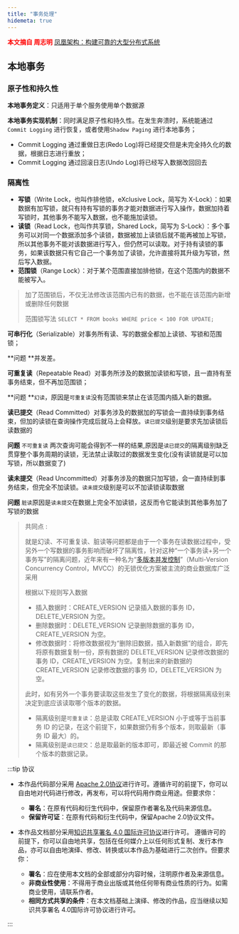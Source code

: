 ```yaml
---
title: "事务处理"
hidemeta: true
---
```


<font color='red'>**本文摘自 周志明** [凤凰架构：构建可靠的大型分布式系统](https://icyfenix.cn/introduction/about-book.html)</font>

## 本地事务

### 原子性和持久性

**本地事务定义**：只适用于单个服务使用单个数据源

**本地事务实现机制**：同时满足原子性和持久性。在发生奔溃时，系统能通过`Commit Logging` 进行恢复，或者使用`Shadow Paging` 进行本地事务；

- Commit Logging 通过重做日志(Redo Log)将已经提交但是未完全持久化的数据，根据日志进行重放；
- Commit Logging 通过回滚日志(Undo Log)将已经写入数据改回回去

### 隔离性

- **写锁**（Write Lock，也叫作排他锁，eXclusive Lock，简写为 X-Lock）：如果数据有加写锁，就只有持有写锁的事务才能对数据进行写入操作，数据加持着写锁时，其他事务不能写入数据，也不能施加读锁。
- **读锁**（Read Lock，也叫作共享锁，Shared Lock，简写为 S-Lock）：多个事务可以对同一个数据添加多个读锁，数据被加上读锁后就不能再被加上写锁，所以其他事务不能对该数据进行写入，但仍然可以读取。对于持有读锁的事务，如果该数据只有它自己一个事务加了读锁，允许直接将其升级为写锁，然后写入数据。
- **范围锁**（Range Lock）：对于某个范围直接加排他锁，在这个范围内的数据不能被写入。

> 加了范围锁后，不仅无法修改该范围内已有的数据，也不能在该范围内新增或删除任何数据
>
> 范围锁写法 `SELECT * FROM books WHERE price < 100 FOR UPDATE;`

**可串行化**（Serializable）对事务所有读、写的数据全都加上读锁、写锁和范围锁；

**问题 **并发差。

**可重复读**（Repeatable Read）对事务所涉及的数据加读锁和写锁，且一直持有至事务结束，但不再加范围锁；

**问题 **`幻读`，原因是`可重复读`没有范围锁来禁止在该范围内插入新的数据。

**读已提交**（Read Committed）对事务涉及的数据加的写锁会一直持续到事务结束，但加的读锁在查询操作完成后就马上会释放。`读已提交`级别是要求先加读锁后读数据的

**问题** `不可重复读` 两次查询可能会得到不一样的结果,原因是`读已提交`的隔离级别缺乏贯穿整个事务周期的读锁，无法禁止读取过的数据发生变化(没有读锁就是可以加写锁，所以数据变了)

**读未提交**（Read Uncommitted）对事务涉及的数据只加写锁，会一直持续到事务结束，但完全不加读锁。`读未提交`级别是可以不加读锁读取数据

**问题** `脏读`原因是`读未提交`在数据上完全不加读锁，这反而令它能读到其他事务加了写锁的数据

>  共同点 :
>
> 就是幻读、不可重复读、脏读等问题都是由于一个事务在读数据过程中，受另外一个写数据的事务影响而破坏了隔离性，针对这种“一个事务读+另一个事务写”的隔离问题，近年来有一种名为“[多版本并发控制](https://en.wikipedia.org/wiki/Multiversion_concurrency_control)”（Multi-Version Concurrency Control，MVCC）的无锁优化方案被主流的商业数据库广泛采用
>
> 根据以下规则写入数据
>
> - 插入数据时：CREATE_VERSION 记录插入数据的事务 ID，DELETE_VERSION 为空。
> - 删除数据时：DELETE_VERSION 记录删除数据的事务 ID，CREATE_VERSION 为空。
> - 修改数据时：将修改数据视为“删除旧数据，插入新数据”的组合，即先将原有数据复制一份，原有数据的 DELETE_VERSION 记录修改数据的事务 ID，CREATE_VERSION 为空。复制出来的新数据的 CREATE_VERSION 记录修改数据的事务 ID，DELETE_VERSION 为空。
>
> 此时，如有另外一个事务要读取这些发生了变化的数据，将根据隔离级别来决定到底应该读取哪个版本的数据。
>
> - 隔离级别是`可重复读`：总是读取 CREATE_VERSION 小于或等于当前事务 ID 的记录，在这个前提下，如果数据仍有多个版本，则取最新（事务 ID 最大）的。
> - 隔离级别是`读已提交`：总是取最新的版本即可，即最近被 Commit 的那个版本的数据记录。


:::tip 协议

- 本作品代码部分采用 [Apache 2.0协议](https://www.apache.org/licenses/LICENSE-2.0)进行许可。遵循许可的前提下，你可以自由地对代码进行修改，再发布，可以将代码用作商业用途。但要求你：
  - **署名**：在原有代码和衍生代码中，保留原作者署名及代码来源信息。
  - **保留许可证**：在原有代码和衍生代码中，保留Apache 2.0协议文件。

- 本作品文档部分采用[知识共享署名 4.0 国际许可协议](http://creativecommons.org/licenses/by/4.0/)进行许可。 遵循许可的前提下，你可以自由地共享，包括在任何媒介上以任何形式复制、发行本作品，亦可以自由地演绎、修改、转换或以本作品为基础进行二次创作。但要求你：
  - **署名**：应在使用本文档的全部或部分内容时候，注明原作者及来源信息。
  - **非商业性使用**：不得用于商业出版或其他任何带有商业性质的行为。如需商业使用，请联系作者。
  - **相同方式共享的条件**：在本文档基础上演绎、修改的作品，应当继续以知识共享署名 4.0国际许可协议进行许可。

:::